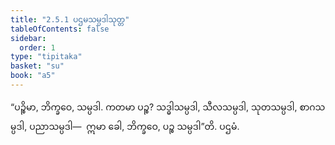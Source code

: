 ```yaml
---
title: "2.5.1 ပဌမသမ္ပဒါသုတ္တ"
tableOfContents: false
sidebar:
  order: 1
type: "tipitaka"
basket: "su"
book: "a5"
---
```



<DynamicBreadcrumb />

<Division number="91" book="a5">

<Paragraph number="573" book="a5">
“ပဉ္စိမာ, ဘိက္ခဝေ, သမ္ပဒါ. ကတမာ ပဉ္စ? သဒ္ဓါသမ္ပဒါ, သီလသမ္ပဒါ, သုတသမ္ပဒါ, စာဂသမ္ပဒါ, ပညာသမ္ပဒါ—  ဣမာ ခေါ, ဘိက္ခဝေ, ပဉ္စ သမ္ပဒါ”တိ.

</Paragraph>
</Division>

<Paragraph number="574" type="center" book="a5">
ပဌမံ.
</Paragraph>